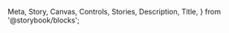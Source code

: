   Meta,
  Story,
  Canvas,
  Controls,
  Stories,
  Description,
  Title,
} from '@storybook/blocks';

<Meta of={GridstackStories} name="Docs" />

<Title />

<Description />

<UsageExample />

### Styles

#### SCSS

```css
@use '@kyndryl-design-system/shidoka-applications/common/scss/utility/gridstack-shidoka.scss';
```

#### CSS

```css
@use '@kyndryl-design-system/shidoka-applications/common/css/gridstack-shidoka.css';
```

## Widget Sizes

[Widget Size and Constraint definitions are provided as JSON objects](https://github.com/kyndryl-design-system/shidoka-applications/tree/main/src/common/helpers/gridstack.ts), which can be imported and included in Layout deifinitions.

### Example

```js
import {
  WidgetSizes,
  WidgetConstraints,
} from '@kyndryl-design-system/shidoka-applications/common/helpers/gridstack';

const Layout = {
  max: [
    {
      id: 'widget1',
      ...WidgetSizes.standard.max,
    },
    {
      id: 'widget2',
      ...WidgetSizes.wide.max,
      ...WidgetConstraints.chart.max,
    },
  ],
  // provide widget sizes for every breakpoint
};
```

## Sample Gridstack

[Full sample Layout definition here](https://github.com/kyndryl-design-system/shidoka-applications/tree/main/src/components/reusable/widget/sample-layout.ts).

<Canvas>
  <Story of={GridstackStories.Gridstack} />
</Canvas>

### Properties & Controls

<Controls of={GridstackStories.Gridstack} />
